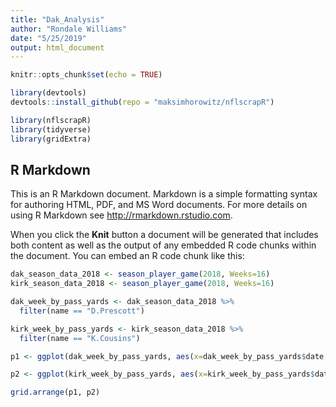 ```yaml
---
title: "Dak_Analysis"
author: "Rondale Williams"
date: "5/25/2019"
output: html_document
---
```


```r
knitr::opts_chunk$set(echo = TRUE)

library(devtools)
devtools::install_github(repo = "maksimhorowitz/nflscrapR")

library(nflscrapR)
library(tidyverse)
library(gridExtra)
```

## R Markdown

This is an R Markdown document. Markdown is a simple formatting syntax for authoring HTML, PDF, and MS Word documents. For more details on using R Markdown see <http://rmarkdown.rstudio.com>.

When you click the **Knit** button a document will be generated that includes both content as well as the output of any embedded R code chunks within the document. You can embed an R code chunk like this:

```r

dak_season_data_2018 <- season_player_game(2018, Weeks=16)
kirk_season_data_2018 <- season_player_game(2018, Weeks=16)

dak_week_by_pass_yards <- dak_season_data_2018 %>% 
  filter(name == "D.Prescott")

kirk_week_by_pass_yards <- kirk_season_data_2018 %>% 
  filter(name == "K.Cousins")

p1 <- ggplot(dak_week_by_pass_yards, aes(x=dak_week_by_pass_yards$date,y=dak_week_by_pass_yards$passyds)) + geom_point() +  ggtitle("Dak's Passing Yards by Month") + xlab("2018 Season") + ylab("Passing Yards") 

p2 <- ggplot(kirk_week_by_pass_yards, aes(x=kirk_week_by_pass_yards$date, y=kirk_week_by_pass_yards$passyds)) + geom_point() + ggtitle("Kirk's Passing Yards by Month") + xlab("2018 Season") + ylab("Passing Yards")

grid.arrange(p1, p2)

```
